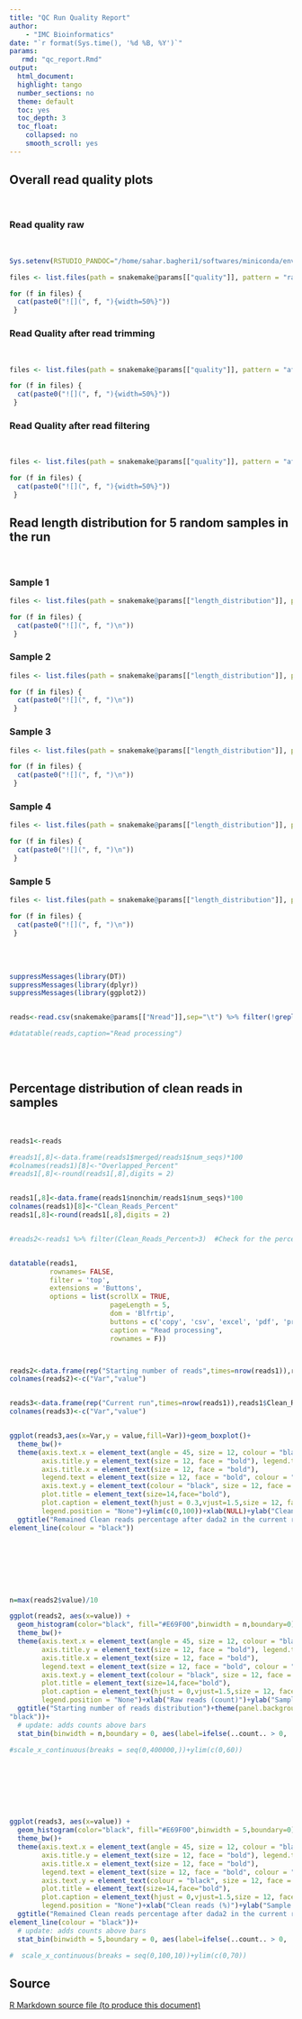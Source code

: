 ```yaml
---
title: "QC Run Quality Report"
author:
    - "IMC Bioinformatics"
date: "`r format(Sys.time(), '%d %B, %Y')`"
params:
   rmd: "qc_report.Rmd"
output:
  html_document:
  highlight: tango
  number_sections: no
  theme: default
  toc: yes
  toc_depth: 3
  toc_float:
    collapsed: no
    smooth_scroll: yes
---
```




## Overall read quality plots {.tabset .tabset-fade}

<br>

### Read quality raw 

<br>



```r
Sys.setenv(RSTUDIO_PANDOC="/home/sahar.bagheri1/softwares/miniconda/envs/rmd/bin")

files <- list.files(path = snakemake@params[["quality"]], pattern = "raw", full.names = TRUE)

for (f in files) {
  cat(paste0("![](", f, "){width=50%}"))
 }

```


### Read Quality after read trimming

<br>

```r

files <- list.files(path = snakemake@params[["quality"]], pattern = "afterQC", full.names =TRUE)

for (f in files) {
  cat(paste0("![](", f, "){width=50%}"))
 }
```


### Read Quality after read filtering

<br>

```r

files <- list.files(path = snakemake@params[["quality"]], pattern = "afterdada2", full.names =TRUE)

for (f in files) {
  cat(paste0("![](", f, "){width=50%}"))
 }
```


## Read length distribution for 5 random samples in the run {.tabset .tabset-fade}

<br>

### Sample 1

```r

files <- list.files(path = snakemake@params[["length_distribution"]], pattern = "S1", full.names =TRUE)

for (f in files) {
  cat(paste0("![](", f, ")\n"))
 }

```



### Sample 2

```r

files <- list.files(path = snakemake@params[["length_distribution"]], pattern = "S2", full.names =TRUE)

for (f in files) {
  cat(paste0("![](", f, ")\n"))
 }
```



### Sample 3

```r

files <- list.files(path = snakemake@params[["length_distribution"]], pattern = "S3", full.names =TRUE)

for (f in files) {
  cat(paste0("![](", f, ")\n"))
 }
```



### Sample 4

```r

files <- list.files(path = snakemake@params[["length_distribution"]], pattern = "S4", full.names =TRUE)

for (f in files) {
  cat(paste0("![](", f, ")\n"))
 }
```



### Sample 5

```r

files <- list.files(path = snakemake@params[["length_distribution"]], pattern = "S5", full.names =TRUE)

for (f in files) {
  cat(paste0("![](", f, ")\n"))
 }
```



<br>
<br>


```r

suppressMessages(library(DT))
suppressMessages(library(dplyr))
suppressMessages(library(ggplot2))


reads<-read.csv(snakemake@params[["Nread"]],sep="\t") %>% filter(!grepl('Undetermined|undetermined', file))

#datatable(reads,caption="Read processing")

```

<br>
<br>

## Percentage distribution of clean reads in samples

<br>

```r
reads1<-reads

#reads1[,8]<-data.frame(reads1$merged/reads1$num_seqs)*100
#colnames(reads1)[8]<-"Overlapped_Percent"
#reads1[,8]<-round(reads1[,8],digits = 2)


reads1[,8]<-data.frame(reads1$nonchim/reads1$num_seqs)*100
colnames(reads1)[8]<-"Clean_Reads_Percent"
reads1[,8]<-round(reads1[,8],digits = 2)


#reads2<-reads1 %>% filter(Clean_Reads_Percent>3)  #Check for the percentage threshold for excluding negative controls and undetermined rows, so far 40% has worked


datatable(reads1, 
          rownames= FALSE,
          filter = 'top',
          extensions = 'Buttons',
          options = list(scrollX = TRUE,
                         pageLength = 5,
                         dom = 'Blfrtip',
                         buttons = c('copy', 'csv', 'excel', 'pdf', 'print'),
                         caption = "Read processing",
                         rownames = F)) 



reads2<-data.frame(rep("Starting number of reads",times=nrow(reads1)),reads1$num_seqs)
colnames(reads2)<-c("Var","value")


reads3<-data.frame(rep("Current run",times=nrow(reads1)),reads1$Clean_Reads_Percent)
colnames(reads3)<-c("Var","value")



```


```r

ggplot(reads3,aes(x=Var,y = value,fill=Var))+geom_boxplot()+
  theme_bw()+
  theme(axis.text.x = element_text(angle = 45, size = 12, colour = "black",  hjust = 1, face= "bold"),
        axis.title.y = element_text(size = 12, face = "bold"), legend.title = element_text(size = 16, face = "bold"),
        axis.title.x = element_text(size = 12, face = "bold"),
        legend.text = element_text(size = 12, face = "bold", colour = "black"),
        axis.text.y = element_text(colour = "black", size = 12, face = "bold"),
        plot.title = element_text(size=14,face="bold"),
        plot.caption = element_text(hjust = 0.3,vjust=1.5,size = 12, face = "bold", colour = "red"),
        legend.position = "None")+ylim(c(0,100))+xlab(NULL)+ylab("Clean reads")+
  ggtitle("Remained Clean reads percentage after dada2 in the current run")+theme(panel.background = element_blank(),panel.border =element_rect(fill = NA, color = "black"), panel.grid.major = element_blank(),panel.grid.minor = element_blank(), axis.line = 
element_line(colour = "black"))


```

<br>
<br>
<br>
<br>
<br>

```r

n=max(reads2$value)/10

ggplot(reads2, aes(x=value)) + 
  geom_histogram(color="black", fill="#E69F00",binwidth = n,boundary=0)+ #boundary start starts the bin from zero
  theme_bw()+
  theme(axis.text.x = element_text(angle = 45, size = 12, colour = "black",  hjust = 1, face= "bold"),
        axis.title.y = element_text(size = 12, face = "bold"), legend.title = element_text(size = 16, face = "bold"),
        axis.title.x = element_text(size = 12, face = "bold"),
        legend.text = element_text(size = 12, face = "bold", colour = "black"),
        axis.text.y = element_text(colour = "black", size = 12, face = "bold"),
        plot.title = element_text(size=14,face="bold"),
        plot.caption = element_text(hjust = 0,vjust=1.5,size = 12, face = "bold", colour = "red"),
        legend.position = "None")+xlab("Raw reads (count)")+ylab("Sample count")+
  ggtitle("Starting number of reads distribution")+theme(panel.background = element_blank(),panel.border =element_rect(fill = NA, color = "black"), panel.grid.major = element_blank(),panel.grid.minor = element_blank(), axis.line = element_line(colour = 
"black"))+
  # update: adds counts above bars
  stat_bin(binwidth = n,boundary = 0, aes(label=ifelse(..count.. > 0, ..count.., "")),geom="text",vjust=-0.9,hjust=0.5)#+labs(caption="Binwidth is 5.")

#scale_x_continuous(breaks = seq(0,400000,))+ylim(c(0,60))

```

<br>
<br>
<br>
<br>
<br>



```r

ggplot(reads3, aes(x=value)) + 
  geom_histogram(color="black", fill="#E69F00",binwidth = 5,boundary=0)+   #boundary start starts the bin from zero
  theme_bw()+
  theme(axis.text.x = element_text(angle = 45, size = 12, colour = "black",  hjust = 1, face= "bold"),
        axis.title.y = element_text(size = 12, face = "bold"), legend.title = element_text(size = 16, face = "bold"),
        axis.title.x = element_text(size = 12, face = "bold"),
        legend.text = element_text(size = 12, face = "bold", colour = "black"),
        axis.text.y = element_text(colour = "black", size = 12, face = "bold"),
        plot.title = element_text(size=14,face="bold"),
        plot.caption = element_text(hjust = 0,vjust=1.5,size = 12, face = "bold", colour = "red"),
        legend.position = "None")+xlab("Clean reads (%)")+ylab("Sample count")+
  ggtitle("Remained Clean reads percentage after dada2 in the current run")+theme(panel.background = element_blank(),panel.border =element_rect(fill = NA, color = "black"), panel.grid.major = element_blank(),panel.grid.minor = element_blank(), axis.line = 
element_line(colour = "black"))+
  # update: adds counts above bars
  stat_bin(binwidth = 5,boundary = 0, aes(label=ifelse(..count.. > 0, ..count.., "")),geom="text",vjust=-0.9)#+labs(caption="Binwidth is 5.")

#  scale_x_continuous(breaks = seq(0,100,10))+ylim(c(0,70))

```

## Source
<a download="qc_report.Rmd" href="`r base64enc::dataURI(file = params$rmd, mime = 'text/rmd', encoding = 'base64')`">R Markdown source file (to produce this document)</a>

